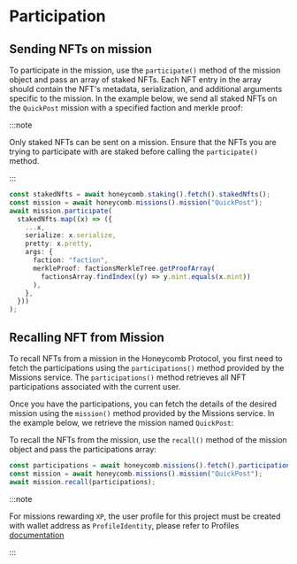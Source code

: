 # Participation

## Sending NFTs on mission

To participate in the mission, use the `participate()` method of the mission object and pass an array of staked NFTs. Each NFT entry in the array should contain the NFT's metadata, serialization, and additional arguments specific to the mission. In the example below, we send all staked NFTs on the `QuickPost` mission with a specified faction and merkle proof:

:::note

Only staked NFTs can be sent on a mission. Ensure that the NFTs you are trying to participate with are staked before calling the `participate()` method.

:::

```typescript
const stakedNfts = await honeycomb.staking().fetch().stakedNfts();
const mission = await honeycomb.missions().mission("QuickPost");
await mission.participate(
  stakedNfts.map((x) => ({
    ...x,
    serialize: x.serialize,
    pretty: x.pretty,
    args: {
      faction: "faction",
      merkleProof: factionsMerkleTree.getProofArray(
        factionsArray.findIndex((y) => y.mint.equals(x.mint))
      ),
    },
  }))
);
```

## Recalling NFT from Mission

To recall NFTs from a mission in the Honeycomb Protocol, you first need to fetch the participations using the `participations()` method provided by the Missions service. The `participations()` method retrieves all NFT participations associated with the current user.

Once you have the participations, you can fetch the details of the desired mission using the `mission()` method provided by the Missions service. In the example below, we retrieve the mission named `QuickPost`:

To recall the NFTs from the mission, use the `recall()` method of the mission object and pass the participations array:

```typescript
const participations = await honeycomb.missions().fetch().participations();
const mission = await honeycomb.missions().mission("QuickPost");
await mission.recall(participations);
```

:::note

For missions rewarding `XP`, the user profile for this project must be created with wallet address as `ProfileIdentity`, please refer to Profiles [documentation](/profiles/profiles)

:::

